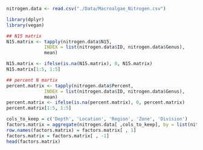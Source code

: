 ```r
nitrogen.data <- read.csv("./Data/Macroalgae_Nitrogen.csv")
```

```r
library(dplyr)
library(vegan)
```

```r
## N15 matrix
N15.matrix <- tapply(nitrogen.data$N15,
              INDEX = list(nitrogen.data$ID, nitrogen.data$Genus),
              mean)

N15.matrix <- ifelse(is.na(N15.matrix), 0, N15.matrix)
N15.matrix[1:5, 1:5]

```

```r
## percent N martix
percent.matrix <- tapply(nitrogen.data$Percent,
              INDEX = list(nitrogen.data$ID, nitrogen.data$Genus),
              mean)
percent.matrix <- ifelse(is.na(percent.matrix), 0, percent.matrix)
percent.matrix[1:5, 1:5]

```

```r
cols_to_keep = c('Depth', 'Location', 'Region', 'Zone', 'Division')
factors.matrix = aggregate(nitrogen.data[ ,cols_to_keep], by = list(nitrogen.data$ID), function(x) x[1])
row.names(factors.matrix) = factors.matrix[ , 1]
factors.matrix = factors.matrix[ , -1]
head(factors.matrix)

```

